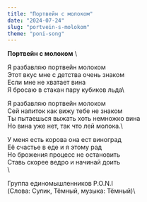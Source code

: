 ```yaml
---
title: "Портвейн с молоком"
date: "2024-07-24"
slug: "portvein-s-molokom"
theme: "poni-song"
---
```


 **Портвейн с молоком**
\

Я разбавляю портвейн молоком\
Этот вкус мне с детства очень знаком\
Если мне не хватает вина\
Я бросаю в стакан пару кубиков льда\

Я разбавляю портвейн молоком\
Сей напиток как вижу тебе не знаком\
Ты пытаешься выжать хоть немножко вина\
Но вина уже нет, так что лей молока.\

У меня есть корова она ест виноград\
Её счастье в еде и я этому рад\
Но брожения процесс не остановить\
Ставь скорее ведро и начинай доить\
\

Группа единомышленников P.O.N.I\
(Слова: Сулик, Тёмный, музыка: Тёмный)\